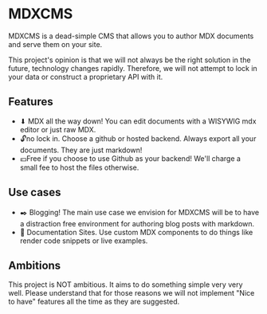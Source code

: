 
# MDXCMS

MDXCMS is a dead-simple CMS that allows you to author MDX documents and serve them on your site. 

This project's opinion is that we will not always be the right solution in the future, technology changes rapidly. Therefore, we will not attempt to lock in your data or construct a proprietary API with it. 

## Features

- ⬇ MDX all the way down! You can edit documents with a WISYWIG mdx editor or just raw MDX.
- 🔓no lock in. Choose a github or hosted backend. Always export all your documents. They are just markdown!
- 💴Free if you choose to use Github as your backend! We'll charge a small fee to host the files otherwise.

## Use cases

- ✒️ Blogging! The main use case we envision for MDXCMS will be to have a distraction free environment for authoring blog posts with markdown. 
- 📃 Documentation Sites. Use custom MDX components to do things like render code snippets or live examples.

## Ambitions

This project is NOT ambitious. It aims to do something simple very very well. Please understand that for those reasons we will not implement "Nice to have" features all the time as they are suggested. 